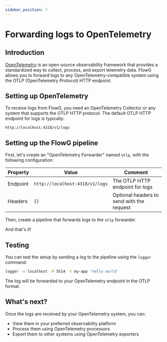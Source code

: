 ```yaml
---
sidebar_position: 7
---
```


# Forwarding logs to OpenTelemetry

## Introduction

[OpenTelemetry](https://opentelemetry.io/) is an open-source observability framework that provides a standardized way to collect, process, and export telemetry data. FlowG allows you to forward logs to any OpenTelemetry-compatible system using the OTLP (OpenTelemetry Protocol) HTTP endpoint.

## Setting up OpenTelemetry

To receive logs from FlowG, you need an OpenTelemetry Collector or any system that supports the OTLP HTTP protocol. The default OTLP HTTP endpoint for logs is typically:

```
http://localhost:4318/v1/logs
```

## Setting up the FlowG pipeline

First, let's create an "OpenTelemetry Forwarder" named `otlp`, with the following configuration:

| Property | Value | Comment |
| --- | --- | --- |
| Endpoint | `http://localhost:4318/v1/logs` | The OTLP HTTP endpoint for logs |
| Headers | `{}` | Optional headers to send with the request |

Then, create a pipeline that forwards logs to the `otlp` forwarder.

And that's it!

## Testing

You can test the setup by sending a log to the pipeline using the `logger` command:

```bash
logger -n localhost -P 5514 -t my-app 'hello world'
```

The log will be forwarded to your OpenTelemetry endpoint in the OTLP format.

## What's next?

Once the logs are received by your OpenTelemetry system, you can:
- View them in your preferred observability platform
- Process them using OpenTelemetry processors
- Export them to other systems using OpenTelemetry exporters 